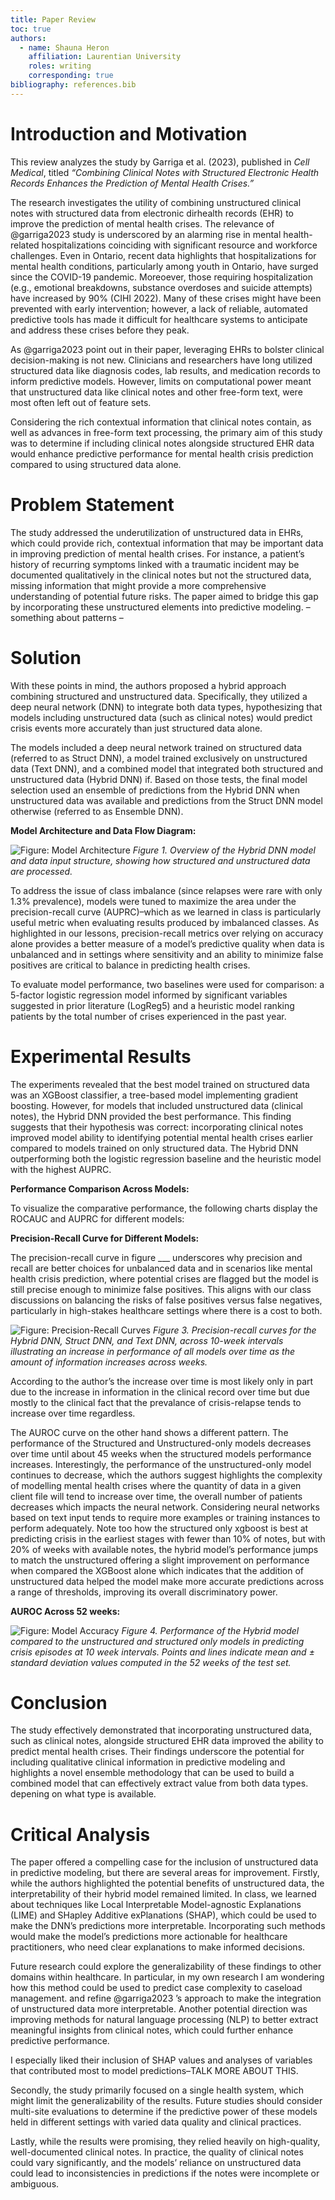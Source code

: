 ```yaml
---
title: Paper Review
toc: true
authors:
  - name: Shauna Heron
    affiliation: Laurentian University
    roles: writing
    corresponding: true
bibliography: references.bib
---
```


# **Introduction and Motivation**

This review analyzes the study by Garriga et al. (2023), published in *Cell Medical*, titled *"Combining Clinical Notes with Structured Electronic Health Records Enhances the Prediction of Mental Health Crises."*

The research investigates the utility of combining unstructured clinical notes with structured data from electronic dirhealth records (EHR) to improve the prediction of mental health crises. The relevance of @garriga2023 study is underscored by an alarming rise in mental health-related hospitalizations coinciding with significant resource and workforce challenges. Even in Ontario, recent data highlights that hospitalizations for mental health conditions, particularly among youth in Ontario, have surged since the COVID-19 pandemic. Moreoever, those requiring hospitalization (e.g., emotional breakdowns, substance overdoses and suicide attempts) have increased by 90% (CIHI 2022). Many of these crises might have been prevented with early intervention; however, a lack of reliable, automated predictive tools has made it difficult for healthcare systems to anticipate and address these crises before they peak.

As @garriga2023 point out in their paper, leveraging EHRs to bolster clinical decision-making is not new. Clinicians and researchers have long utilized structured data like diagnosis codes, lab results, and medication records to inform predictive models. However, limits on computational power meant that unstructured data like clinical notes and other free-form text, were most often left out of feature sets.

Considering the rich contextual information that clinical notes contain, as well as advances in free-form text processing, the primary aim of this study was to determine if including clinical notes alongside structured EHR data would enhance predictive performance for mental health crisis prediction compared to using structured data alone.

# **Problem Statement**

The study addressed the underutilization of unstructured data in EHRs, which could provide rich, contextual information that may be important data in improving prediction of mental health crises. For instance, a patient’s history of recurring symptoms linked with a traumatic incident may be documented qualitatively in the clinical notes but not the structured data, missing information that might provide a more comprehensive understanding of potential future risks. The paper aimed to bridge this gap by incorporating these unstructured elements into predictive modeling. -- something about patterns --

# **Solution**

With these points in mind, the authors proposed a hybrid approach combining structured and unstructured data. Specifically, they utilized a deep neural network (DNN) to integrate both data types, hypothesizing that models including unstructured data (such as clinical notes) would predict crisis events more accurately than just structured data alone.

The models included a deep neural network trained on structured data (referred to as Struct DNN), a model trained exclusively on unstructured data (Text DNN), and a combined model that integrated both structured and unstructured data (Hybrid DNN) if. Based on those tests, the final model selection used an ensemble of predictions from the Hybrid DNN when unstructured data was available and predictions from the Struct DNN model otherwise (referred to as Ensemble DNN).

**Model Architecture and Data Flow Diagram:**

![Figure: Model Architecture](images/paste-1.png){alt="Figure: Model Architecture"} *Figure 1. Overview of the Hybrid DNN model and data input structure, showing how structured and unstructured data are processed.*

To address the issue of class imbalance (since relapses were rare with only 1.3% prevalence), models were tuned to maximize the area under the precision-recall curve (AUPRC)--which as we learned in class is particularly useful metric when evaluating results produced by imbalanced classes. As highlighted in our lessons, precision-recall metrics over relying on accuracy alone provides a better measure of a model's predictive quality when data is unbalanced and in settings where sensitivity and an ability to minimize false positives are critical to balance in predicting health crises.

To evaluate model performance, two baselines were used for comparison: a 5-factor logistic regression model informed by significant variables suggested in prior literature (LogReg5) and a heuristic model ranking patients by the total number of crises experienced in the past year.

# **Experimental Results**

The experiments revealed that the best model trained on structured data was an XGBoost classifier, a tree-based model implementing gradient boosting. However, for models that included unstructured data (clinical notes), the Hybrid DNN provided the best performance. This finding suggests that their hypothesis was correct: incorporating clinical notes improved model ability to identifying potential mental health crises earlier compared to models trained on only structured data. The Hybrid DNN outperforming both the logistic regression baseline and the heuristic model with the highest AUPRC.

**Performance Comparison Across Models:**

To visualize the comparative performance, the following charts display the ROCAUC and AUPRC for different models:

**Precision-Recall Curve for Different Models:**

The precision-recall curve in figure \_\_\_ underscores why precision and recall are better choices for unbalanced data and in scenarios like mental health crisis prediction, where potential crises are flagged but the model is still precise enough to minimize false positives. This aligns with our class discussions on balancing the risks of false positives versus false negatives, particularly in high-stakes healthcare settings where there is a cost to both.

![Figure: Precision-Recall Curves](images/paste-3.png) *Figure 3. Precision-recall curves for the Hybrid DNN, Struct DNN, and Text DNN, across 10-week intervals illustrating an increase in performance of all models over time as the amount of information increases across weeks.*

According to the author's the increase over time is most likely only in part due to the increase in information in the clinical record over time but due mostly to the clinical fact that the prevalance of crisis-relapse tends to increase over time regardless.

The AUROC curve on the other hand shows a different pattern. The performance of the Structured and Unstructured-only models decreases over time until about 45 weeks when the structured models performance increases. Interestingly, the performance of the unstructured-only model continues to decrease, which the authors suggest highlights the complexity of modelling mental health crises where the quantity of data in a given client file will tend to increase over time, the overall number of patients decreases which impacts the neural network. Considering neural networks based on text input tends to require more examples or training instances to perform adequately. Note too how the structured only xgboost is best at predicting crisis in the earliest stages with fewer than 10% of notes, but with 20% of weeks with available notes, the hybrid model's performance jumps to match the unstructured offering a slight improvement on performance when compared the XGBoost alone which indicates that the addition of unstructured data helped the model make more accurate predictions across a range of thresholds, improving its overall discriminatory power.

**AUROC Across 52 weeks:**

![Figure: Model Accuracy](images/paste-4.png) *Figure 4. Performance of the Hybrid model compared to the unstructured and structured only models in predicting crisis episodes at 10 week intervals. Points and lines indicate mean and ± standard deviation values computed in the 52 weeks of the test set.*

# **Conclusion**

The study effectively demonstrated that incorporating unstructured data, such as clinical notes, alongside structured EHR data improved the ability to predict mental health crises. Their findings underscore the potential for including qualitative clinical information in predictive modeling and highlights a novel ensemble methodology that can be used to build a combined model that can effectively extract value from both data types. depening on what type is available.

# **Critical Analysis**

The paper offered a compelling case for the inclusion of unstructured data in predictive modeling, but there are several areas for improvement. Firstly, while the authors highlighted the potential benefits of unstructured data, the interpretability of their hybrid model remained limited. In class, we learned about techniques like Local Interpretable Model-agnostic Explanations (LIME) and SHapley Additive exPlanations (SHAP), which could be used to make the DNN's predictions more interpretable. Incorporating such methods would make the model's predictions more actionable for healthcare practitioners, who need clear explanations to make informed decisions.

Future research could explore the generalizability of these findings to other domains within healthcare. In particular, in my own research I am wondering how this method could be used to predict case complexity to caseload management. and refine @garriga2023 's approach to make the integration of unstructured data more interpretable. Another potential direction was improving methods for natural language processing (NLP) to better extract meaningful insights from clinical notes, which could further enhance predictive performance.

I especially liked their inclusion of SHAP values and analyses of variables that contributed most to model predictions--TALK MORE ABOUT THIS.

Secondly, the study primarily focused on a single health system, which might limit the generalizability of the results. Future studies should consider multi-site evaluations to determine if the predictive power of these models held in different settings with varied data quality and clinical practices.

Lastly, while the results were promising, they relied heavily on high-quality, well-documented clinical notes. In practice, the quality of clinical notes could vary significantly, and the models' reliance on unstructured data could lead to inconsistencies in predictions if the notes were incomplete or ambiguous.